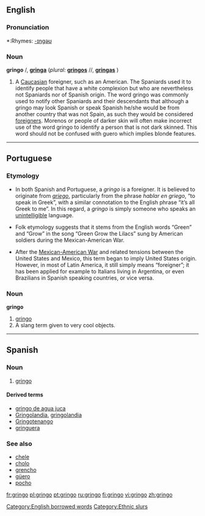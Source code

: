 {{rfc|there's a lot of stuff in the english def that belongs in usage notes or spanish usage notes or etymology or spanish etymology etc}}
==English==

===Pronunciation===
*:Rhymes: [[Rhymes:English:-ɪŋɡəʊ|-ɪŋɡəʊ]]

===Noun===
'''gringo''' {{m}}/{{f}}, '''[[gringa]]''' {{f}} (''plural:'' '''[[gringos]]''' {{m}}/{{f}}/{{n}}, '''[[gringas]]''' {{f}})

# {{italbrac-colon|pejorative}} A [[Caucasian]] foreigner, such as an American.  The Spaniards used it to identify people that have a white complexion but who are nevertheless not Spaniards nor of Spanish origin.  The word gringo was commonly used to notify other Spaniards and their descendants that although a gringo may look Spanish or speak Spanish he/she would be from another country that was not Spain, as such they would be considered [[foreigners]].  Morenos or people of darker skin will often make incorrect use of the word gringo to identify a person that is not dark skinned.  This word should not be confused with guero which implies blonde features.

[[Category:English borrowed words]]

----

==Portuguese==

===Etymology===
*In both Spanish and Portuguese, a ''gringo'' is a foreigner. It is believed to originate from ''[[griego]]'', particularly from the phrase ''hablar en griego'', “to speak in Greek”, with a similar connotation to the English phrase “it’s all Greek to me”. In this regard, a ''gringo'' is simply someone who speaks an [[unintelligible]] language.

*Folk etymology suggests that it stems from the English words “Green” and “Grow” in the song “Green Grow the Lilacs” sung by American soldiers during the Mexican-American War.

*After the [[w:Mexican-American War|Mexican-American War]] and related tensions between the United States and Mexico, this term began to imply United States origin. However, in most of Latin America, it still simply means “foreigner”; it has been applied for example to Italians living in Argentina, or even Brazilians in Spanish speaking countries, or vice versa.

===Noun===
'''gringo'''

# [[#Noun|gringo]]
# A slang term given to very cool objects. {{italbrac|Brazil}}

----

==Spanish==

===Noun===
{{es-noun-mf|feminine=gringa}}

# [[#Noun|gringo]]

====Derived terms====
*[[gringo de agua juca]] {{italbrac|Honduras}}
*[[Gringolandia]], [[gringolandia]] {{f}}
*[[Gringotenango]]
*[[gringuera]] {{f}} {{italbrac|Honduras}}

===See also===
*[[chele]] {{italbrac|Honduras}}
*[[cholo]]
*[[grencho]] {{italbrac|Honduras}}
*[[güero]]
*[[pocho]]

[[Category:Ethnic slurs]]

[[fr:gringo]]
[[pl:gringo]]
[[pt:gringo]]
[[ru:gringo]]
[[fi:gringo]]
[[vi:gringo]]
[[zh:gringo]]